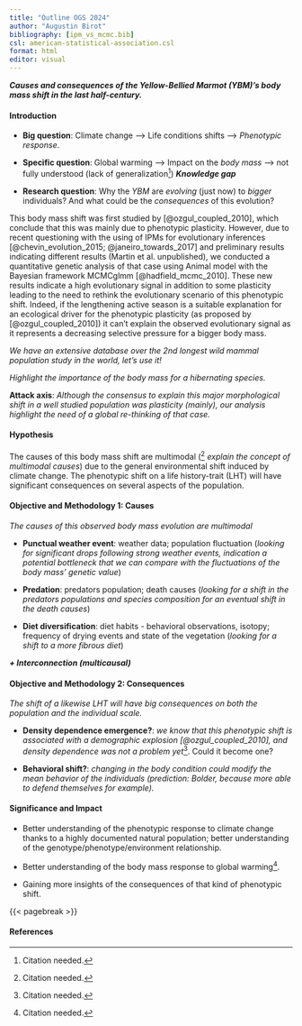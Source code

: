 ```yaml
---
title: "Outline OGS 2024"
author: "Augustin Birot"
bibliography: [ipm_vs_mcmc.bib]
csl: american-statistical-association.csl
format: html
editor: visual
---
```


***Causes and consequences of the Yellow-Bellied Marmot (YBM)'s body mass shift in the last half-century.***

#### Introduction

-   **Big question**: Climate change --\> Life conditions shifts --\> *Phenotypic response*.

-   **Specific question**: Global warming --\> Impact on the *body mass* --\> not fully understood (lack of generalization[^1]) ***Knowledge gap***

-   **Research question**: Why the *YBM* are *evolving* (just now) to *bigger* individuals? And what could be the *consequences* of this evolution?

[^1]: Citation needed.

This body mass shift was first studied by [@ozgul_coupled_2010], which conclude that this was mainly due to phenotypic plasticity. However, due to recent questioning with the using of IPMs for evolutionary inferences [@chevin_evolution_2015; @janeiro_towards_2017] and preliminary results indicating different results (Martin et al. unpublished), we conducted a quantitative genetic analysis of that case using Animal model with the Bayesian framework MCMCglmm [@hadfield_mcmc_2010]. These new results indicate a high evolutionary signal in addition to some plasticity leading to the need to rethink the evolutionary scenario of this phenotypic shift. Indeed, if the lengthening active season is a suitable explanation for an ecological driver for the phenotypic plasticity (as proposed by [@ozgul_coupled_2010]) it can't explain the observed evolutionary signal as it represents a decreasing selective pressure for a bigger body mass.

*We have an extensive database over the 2nd longest wild mammal population study in the world, let's use it!*

*Highlight the importance of the body mass for a hibernating species.*

**Attack axis**: *Although the consensus to explain this major morphological shift in a well studied population was plasticity (mainly), our analysis highlight the need of a global re-thinking of that case.*

#### Hypothesis

The causes of this body mass shift are multimodal ([^2] *explain the concept of multimodal causes*) due to the general environmental shift induced by climate change. The phenotypic shift on a life history-trait (LHT) will have significant consequences on several aspects of the population.

[^2]: Citation needed.

#### Objective and Methodology 1: Causes

*The causes of this observed body mass evolution are multimodal*

-   **Punctual weather event**: weather data; population fluctuation (*looking for significant drops following strong weather events, indication a potential bottleneck that we can compare with the fluctuations of the body mass' genetic value*)

-   **Predation**: predators population; death causes (*looking for a shift in the predators populations and species composition for an eventual shift in the death causes*)

-   **Diet diversification**: diet habits - behavioral observations, isotopy; frequency of drying events and state of the vegetation (*looking for a shift to a more fibrous diet*)

***+ Interconnection (multicausal)***

#### Objective and Methodology 2: Consequences

*The shift of a likewise LHT will have big consequences on both the population and the individual scale.*

-   **Density dependence emergence?**: *we know that this phenotypic shift is associated with a demographic explosion [@ozgul_coupled_2010], and density dependence was not a problem yet*[^3]. Could it become one?

-   **Behavioral shift?**: *changing in the body condition could modify the mean behavior of the individuals (prediction: Bolder, because more able to defend themselves for example).*

[^3]: Citation needed.

#### Significance and Impact

-   Better understanding of the phenotypic response to climate change thanks to a highly documented natural population; better understanding of the genotype/phenotype/environment relationship.

-   Better understanding of the body mass response to global warming[^4].

-   Gaining more insights of the consequences of that kind of phenotypic shift.

[^4]: Citation needed.

{{< pagebreak >}}

#### References

::: {refs}
:::